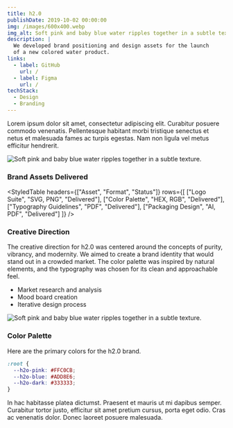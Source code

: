 ```yaml
---
title: h2.0
publishDate: 2019-10-02 00:00:00
img: /images/600x400.webp
img_alt: Soft pink and baby blue water ripples together in a subtle texture.
description: |
  We developed brand positioning and design assets for the launch
  of a new colored water product.
links:
  - label: GitHub
    url: /
  - label: Figma
    url: /
techStack:
  - Design
  - Branding
---
```


Lorem ipsum dolor sit amet, consectetur adipiscing elit. Curabitur posuere commodo venenatis. Pellentesque habitant morbi tristique senectus et netus et malesuada fames ac turpis egestas. Nam non ligula vel metus efficitur hendrerit.

<Image src={mainImage} alt="Soft pink and baby blue water ripples together in a subtle texture." />

### Brand Assets Delivered

<StyledTable
    headers={["Asset", "Format", "Status"]}
    rows={[
        ["Logo Suite", "SVG, PNG", "Delivered"],
        ["Color Palette", "HEX, RGB", "Delivered"],
        ["Typography Guidelines", "PDF", "Delivered"],
        ["Packaging Design", "AI, PDF", "Delivered"]
    ]}
/>

<TwoCol>
    <div slot="left">
        <h3>Creative Direction</h3>
        <p>The creative direction for h2.0 was centered around the concepts of purity, vibrancy, and modernity. We aimed to create a brand identity that would stand out in a crowded market. The color palette was inspired by natural elements, and the typography was chosen for its clean and approachable feel.</p>
        <ul>
            <li>Market research and analysis</li>
            <li>Mood board creation</li>
            <li>Iterative design process</li>
        </ul>
    </div>
    <div slot="right">
        <Image src={image1} alt="Soft pink and baby blue water ripples together in a subtle texture." />
    </div>
</TwoCol>

### Color Palette
Here are the primary colors for the h2.0 brand.

```css
:root {
  --h2o-pink: #FFC0CB;
  --h2o-blue: #ADD8E6;
  --h2o-dark: #333333;
}
```

In hac habitasse platea dictumst. Praesent et mauris ut mi dapibus semper. Curabitur tortor justo, efficitur sit amet pretium cursus, porta eget odio. Cras ac venenatis dolor. Donec laoreet posuere malesuada.
